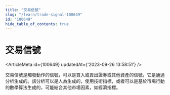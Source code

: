 ```yaml
---
title: "交易信號"
slug: "/learn/trade-signal-100649"
id: "100649"
hide_table_of_contents: true
---
```



# 交易信號

<ArticleMeta id={100649} updatedAt={'2023-09-26 13:58:51'} />
<div className='border-solid border-b border-t-0 my-4 border-[var(--ifm-color-gray-300)]' />

交易信號是觸發動作的信號，可以是買入或賣出證券或其他資產的信號，它是通過分析生成的。該分析可以是人為生成的，使用技術指標，或者可以是基於市場行動的數學算法生成的，可能結合其他市場因素，如經濟指標。

